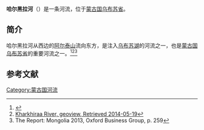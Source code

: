 '''哈尔黑拉河'''（{{lang-en|Kharkhiraa River}}）是一条河流，位于[[蒙古国|蒙古国]][[乌布苏省|乌布苏省]]。

==简介==
哈尔黑拉河从西边的[[阿尔泰山|阿尔泰山]]流向东方，是注入[[乌布苏湖|乌布苏湖]]的河流之一，也是[[蒙古国|蒙古国]][[乌布苏省|乌布苏省]]的重要河流之一。<ref name="davies">{{cite web
| url = http://www.iwmi.cgiar.org/wetlands/pdf/Mongolia.pdf
| title = Mongolia
| author = Jon Davies
| publisher = International Water Management Institute
| accessdate = 2008-02-10
| deadurl = yes
| archiveurl = https://web.archive.org/web/20080528115758/http://www.iwmi.cgiar.org/wetlands/pdf/Mongolia.pdf
| archivedate = 2008-05-28
}}</ref><ref>[http://mn.geoview.info/kharkhiraa_river,10945697p Kharkhiraa River, geoview, Retrieved 2014-05-19]</ref><ref>The Report: Mongolia 2013, Oxford Business Group, p. 259</ref>

==参考文献==
{{reflist}}

[[Category:蒙古国河流|Category:蒙古国河流]]